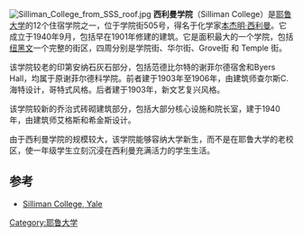 [[Image:Silliman_College_from_SSS_roof.jpg|thumb]]
'''西利曼学院'''（Silliman College）是[[耶鲁大学|耶鲁大学]]的12个住宿学院之一，位于学院街505号，得名于化学家[[本杰明·西利曼|本杰明·西利曼]]。它成立于1940年9月，包括早在1901年修建的建筑。它是面积最大的一个学院，包括[[纽黑文|纽黑文]]一个完整的街区，四周分别是学院街、华尔街、Grove街 和 Temple 街。

该学院较老的印第安纳石灰石部分，包括范德比尔特的谢菲尔德宿舍和Byers Hall，均属于原谢菲尔德科学院。前者建于1903年至1906年，由建筑师查尔斯C.海特设计，哥特式风格。后者建于1903年，新文艺复兴风格。

该学院较新的乔治式砖砌建筑部分，包括大部分核心设施和院长室，建于1940年，由建筑师艾格斯和希金斯设计。

由于西利曼学院的规模较大，该学院能够容纳大学新生，而不是在耶鲁大学的老校区，使一年级学生立刻沉浸在西利曼充满活力的学生生活。

==参考==
<references />
* [http://www.yale.edu/silliman/ Silliman College, Yale]

{{Yale}}
{{coord|41.31105|N|72.92544|W|source:placeopedia|display=title}}

[[Category:耶鲁大学|Category:耶鲁大学]]